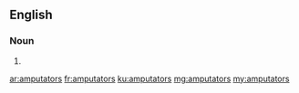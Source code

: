 ==English==

===Noun===
{{head|en}}

# {{plural of|amputator}}

[[ar:amputators]]
[[fr:amputators]]
[[ku:amputators]]
[[mg:amputators]]
[[my:amputators]]